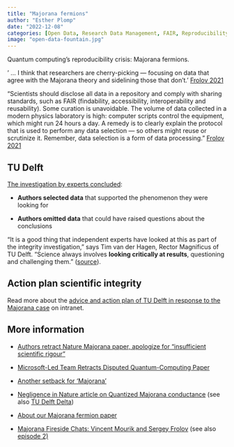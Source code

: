 ```yaml
---
title: "Majorana fermions"
author: "Esther Plomp"
date: "2022-12-08"
categories: [Open Data, Research Data Management, FAIR, Reproducibility]
image: "open-data-fountain.jpg"
---
```


Quantum computing's reproducibility crisis: Majorana fermions.

' ... I think that researchers are cherry-picking --- focusing on data that agree with the Majorana theory and sidelining those that don't.' [Frolov 2021](https://doi.org/10.1038/d41586-021-00954-8)

"Scientists should disclose all data in a repository and comply with sharing standards, such as FAIR (findability, accessibility, interoperability and reusability). Some curation is unavoidable. The volume of data collected in a modern physics laboratory is high: computer scripts control the equipment, which might run 24 hours a day. A remedy is to clearly explain the protocol that is used to perform any data selection --- so others might reuse or scrutinize it. Remember, data selection is a form of data processing." [Frolov 2021](https://doi.org/10.1038/d41586-021-00954-8)

## TU Delft

[The investigation by experts concluded](https://www.tudelft.nl/en/2021/tu-delft/retraction-nature-article-quantized-majorana-conductance):

-   **Authors selected data** that supported the phenomenon they were looking for

-   **Authors omitted data** that could have raised questions about the conclusions

"It is a good thing that independent experts have looked at this as part of the integrity investigation," says Tim van der Hagen, Rector Magnificus of TU Delft. "Science always involves **looking critically at results**, questioning and challenging them." ([source](https://www.tudelft.nl/en/2021/tu-delft/retraction-nature-article-quantized-majorana-conductance)).

## Action plan scientific integrity

Read more about the [advice and action plan of TU Delft in response to the Majorana case](https://intranet.tudelft.nl/en/group/guest/-/plan-van-aanpak-wetenschappelijke-integriteit) on intranet.

## More information

-   [Authors retract Nature Majorana paper, apologize for "insufficient scientific rigour"](https://retractionwatch.com/2021/03/08/authors-retract-nature-majorana-paper-apologize-for-insufficient-scientific-rigour/)

-   [Microsoft-Led Team Retracts Disputed Quantum-Computing Paper](https://www.wired.com/story/microsoft-retracts-disputed-quantum-computing-paper/)

-   [Another setback for 'Majorana'](https://retractionwatch.com/2021/12/16/another-setback-for-majorana-particle-as-science-paper-earns-an-expression-of-concern/)

-   [Negligence in Nature article on Quantized Majorana conductance](https://www.tudelft.nl/en/2022/tu-delft/negligence-in-nature-article-on-quantized-majorana-conductance) (see also [TU Delft Delta](https://www.delta.tudelft.nl/article/lowi-majorana-onderzoekers-onzorgvuldig))

-   [About our Majorana fermion paper](https://espressospin.org/2012/04/12/background-information-for-our-majorana-fermion-paper/)

-   [Majorana Fireside Chats: Vincent Mourik and Sergey Frolov](https://www.youtube.com/watch?v=d10LudwLfMk) (see also [episode 2)](https://www.youtube.com/watch?v=lhBp-uBqjCc)
